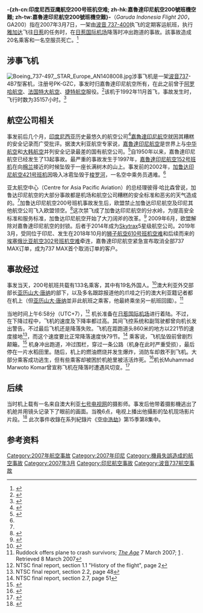 {{noteTA
|T = zh-cn:印度尼西亚鹰航空200号班机空难; zh-hk:嘉魯達印尼航空200號班機空難; zh-tw:嘉魯達印尼航空200號班機空難; 
|1 = zh-cn:印度尼西亚鹰航空; zh-hk:嘉魯達印尼航空; zh-tw:嘉魯達印尼航空;
|2 = zh-cn:印尼鹰航; zh-hk:嘉魯達; zh-tw:嘉魯達; 
}}

{{Infobox aircraft occurrence
|name=嘉魯達印尼航空200号班机
|Crash image= File:Aloha Airlines Boeing 737-497, May 1995; N402AL; CSA (4904909474).jpg
|Image caption=阿羅哈航空為此客機之首個用戶，攝於1995年
|Date=2007年3月7日
|Type=机员失误导致冲出跑道
|occurrence_type=空难
|Site={{INA}}[[日惹特区|日惹特区]]{{tsl|id|Kabupaten Kulon Progo|古冷柏格县}}[[日惹国际机场|日惹国际机场]] 
|coordinates={{coord|7|47|17|S|110|25|54|E|source:kolossus-plwiki_type:event|display=inline,title}}
|Fatalities=21
|Injuries=112  
|Aircraft Type=[[波音737|波音 737–4B7]]
|Operator=[[嘉魯達印尼航空|嘉魯達印尼航空]]
|Tail Number=PK-GZC
|Passengers=133
|Crew=7
|Survivors = 119
}}
'''-{zh-cn:印度尼西亚鹰航空200号班机空难; zh-hk:嘉魯達印尼航空200號班機空難; zh-tw:嘉魯達印尼航空200號班機空難}-'''（''Garuda Indonesia Flight 200''，GA200）指在2007年3月7日，一架由[[波音737|波音 737-400]]执飞的定期客运航班，执行[[雅加达|雅加达]]飞往[[日惹|日惹]]的任务时，在[[日惹国际机场|日惹国际机场]]降落时冲出跑道的事故。該事故造成20名乘客和一名空服员死亡。<ref>{{cite web|title=Garuda Indonesia Flight 200|url=http://aviation-safety.net/database/record.php?id=20070307-0|website=AviationSafetyNetwork|accessdate=2016-01-17|archive-date=2022-01-31|archive-url=https://web.archive.org/web/20220131153953/https://aviation-safety.net/database/record.php?id=20070307-0}}</ref>

==涉事飞机==
[[File:Boeing_737-497,_STAR_Europe_AN1408008.jpg|thumb]]涉事飞机是一架[[波音737|波音737]]-4B7型客机，注册号PK-GZC，事发时归嘉魯達印尼航空所有，在此之前曾于[[阿罗哈航空|阿罗哈航空]]、[[法国特大航空|法国特大航空]]、[[捷特航空|捷特航空]]服役。<ref>{{cite web| title =PK-GZC Garuda Indonesia Boeing 737–497 – cn 25664 / ln 2393| work =Planespotters| date =2007-03-09| url =http://www.planespotters.net/Production_List/Boeing/737/25664.html| accessdate =2007-07-20| archive-date =2005-12-30| archive-url =https://web.archive.org/web/20051230122912/http://www.planespotters.net/Production_List/Boeing/737/25664.html| dead-url =yes}}</ref>该机于1992年11月首飞，事故发生时，飞行时数为35157小时。<ref>{{ASN accident|id=20070307-0| accessdate = 2007-03-09 }}</ref>

==航空公司相关==
事发前后几个月，[[印度尼西亚|印度尼西亚]]历史最悠久的航空公司<ref>{{cite news| last =Eagle| first =Stephen| author2 =Claire Leow| title =Indonesia dismisses Garuda directors| publisher =Bloomberg| date =2005-03-17| url =http://www.iht.com/articles/2005/03/16/bloomberg/sxgaruda.php| accessdate =2007-03-07| archive-date =2009-02-21| archive-url =https://web.archive.org/web/20090221181350/http://www.iht.com/articles/2005/03/16/bloomberg/sxgaruda.php}}</ref>[[嘉鲁达印尼航空|嘉魯達印尼航空]]就因其糟糕的安全记录而广受批评。据澳大利亚航空专家说，[[嘉魯達印尼航空|嘉魯達印尼航空]]是世界上与[[中华航空|中华航空]]和[[大韩航空|大韩航空]]并列安全记录最差的国有航空公司。<ref name="garudaworst">{{cite news| last =Ashton| first =Heath| title =Garuda in world's worst category| work =The Daily Telegraph| date =2007-03-07| url =http://www.news.com.au/dailytelegraph/story/0,22049,21340400-5001021,00.html| accessdate =2007-03-07| archive-date =2007-11-04| archive-url =https://web.archive.org/web/20071104135409/http://www.news.com.au/dailytelegraph/story/0,22049,21340400-5001021,00.html}}</ref>自1950年以来，嘉魯達印尼航空已经发生了13起事故。最严重的事故发生于1997年，[[加魯達航空152號班機空難|嘉魯達印尼航空152号班机]]在向[[棉兰|棉兰]]接近的时候坠毁于一座长满树木的山上。事发前的2002年，[[嘉魯達印尼航空421號班機空難|加鲁达印尼航空421号班机]]因吸入冰雹坠毁于[[梭罗河|梭罗河]]，一名空中乘务员遇难。<ref name="garudaworst"/>

亚太航空中心（Centre for Asia Pacific Aviation）的总经理彼得·哈比森曾说，加鲁达印尼航空的大部分事故都是机场和航空公司糟糕的安全标准和恶劣的天气造成的。<ref name="garudaworst" />加鲁达印尼航空200号班机事故发生后，欧盟禁止加鲁达印尼航空及印尼其他航空公司飞入欧盟领空。<ref>{{citeweb|url=http://www.nytimes.com/2007/06/28/world/europe/28iht-airlines.5.6398202.html?_r=0|title=EU set to ban flights of Indonesia carriers - The New York Times|accessdate=2016-04-24|archive-date=2017-08-13|archive-url=https://web.archive.org/web/20170813184909/http://www.nytimes.com/2007/06/28/world/europe/28iht-airlines.5.6398202.html?_r=0|dead-url=no}}</ref>这次禁飞成了加鲁达印尼航空的分水岭，为提高安全标准和服务标准，加鲁达印尼航空开始了大刀阔斧的改革。<ref>{{cite web|url=http://forum.detik.com/garuda-indonesias-quantum-leap-to-be-the-worlds-most-improved-t397035.html|title=Garuda Indonesia's Quantum Leap To be The Worlds Most Improved Airline - DetikForum|access-date=2016-04-24|archive-url=https://web.archive.org/web/20160119165421/http://forum.detik.com/garuda-indonesias-quantum-leap-to-be-the-worlds-most-improved-t397035.html|archive-date=2016-01-19|dead-url=yes}}</ref> 2009年6月，欧盟解除对嘉魯達印尼航空的封锁。后者于2014年成为[[Skytrax|Skytrax]]5星级航空公司。2019年3月，受同位于印尼、发生在2018年10月的[[狮子航空610号班机空难|狮子航空610号班机空难]]和后续而来的[[埃塞俄比亚航空302号班机空难|埃塞俄比亚航空302号班机空难]]牵连，嘉魯達印尼航空紧急宣布取消全部737 MAX订单，成为737 MAX首个取消订单的客户。

==事故经过==
事发当天，200号航班共载有133名乘客，其中有19名外国人。<ref name="swissinfo">{{cite news |title=Indonesia crash survivors describe ordeal |publisher=swissinfo.org |agency=Reuters |date=2007-03-07 |url=http://www.swissinfo.org/eng/international/ticker/detail/Indonesia_crash_survivors_describe_ordeal.html?siteSect=143&sid=7595071&cKey=1173253988000 |deadurl=yes |archiveurl=https://web.archive.org/web/20070930222317/http://www.swissinfo.org/eng/international/ticker/detail/Indonesia_crash_survivors_describe_ordeal.html?siteSect=143&sid=7595071&cKey=1173253988000 |archivedate=2007-09-30 |accessdate=2017-02-04 }}</ref>澳大利亚外交部部长[[亞歷山大·唐納|亚历山大·唐纳]]的部下，以及多名跟踪报道他的爪哇之行的澳大利亚籍记者都在机上（但[[亞歷山大·唐納|亚历山大·唐纳]]並非此航班之乘客，他最終乘坐另一航班回國）。<ref>Ruddock offers plane to crash survivors; ''[[The_Age|The Age]]'' 7 March 2007; [http://www.theage.com.au/news/national/ruddock-offers-plane-to-crash-survivors/2007/03/07/1173166772243.html] {{Wayback|url=http://www.theage.com.au/news/national/ruddock-offers-plane-to-crash-survivors/2007/03/07/1173166772243.html |date=20171028094855 }}. Retrieved 8 March 2007</ref> 

当地时间上午6:58分（UTC+7），<ref>NTSC final report, section 1.1 "History of the flight", page 2</ref> 机长准备在[[日惹国际机场|日惹国际机场]]进行着陆。不过，在下降过程中，飞机的速度及下降率都过高。其间飞控系统和副驾驶都曾向机长发出警告。不过最后飞机还是降落失败。飞机在距跑道头860米的地方以221节的速度接地<ref>NTSC final report, section 2.2, page 48</ref>，而这个速度要比正常降落速度快79节。<ref>NTSC final report, section 2.7, page 51</ref> 乘客说，飞机坠毁前曾剧烈颠簸。<ref name="overspeed1">{{cite news | last =Firdaus | first =Irwan | title =Flames engulf Indonesian jet, killing 21 | work =Association Press Writer | publisher =Yahoo News | date =2007-03-07 | url =http://news.yahoo.com/s/ap/20070307/ap_on_re_as/indonesia_jetliner_fire | accessdate =2007-03-07 | archiveurl =https://web.archive.org/web/20070309122907/http://news.yahoo.com/s/ap/20070307/ap_on_re_as/indonesia_jetliner_fire | archivedate =2007-03-09 | deadurl =yes }}</ref> 机身冲出跑道，冲过围栏，穿过一条公路（机身在此时严重受损），最后停在一片水稻田里。随后，机上的燃油燃烧并发生爆炸，消防车却救不到飞机。大部分乘客成功逃生，但有些乘客却被困於机舱里被活活炸死。<ref>{{cite news| title =Official: Indonesian plane's main exit didn't open| agency =Reuters| publisher =CNN| date =2007-03-09| url =http://edition.cnn.com/2007/WORLD/asiapcf/03/09/indonesia.plane/| accessdate =2007-03-10| archive-date =2017-11-07| archive-url =https://web.archive.org/web/20171107021213/http://edition.cnn.com/2007/WORLD/asiapcf/03/09/indonesia.plane/}}</ref>机长Muhammad Marwoto Komar曾宣称飞机在降落时遭遇风切变。<ref name="msn253567">{{cite news| title =Pilot 'suicidal, blames wind gust'| publisher =NineMSN| date =2007-03-09| url =http://news.ninemsn.com.au/article.aspx?id=253567| accessdate =2007-03-10| deadurl =yes| archiveurl =https://web.archive.org/web/20070310161944/http://news.ninemsn.com.au/article.aspx?id=253567| archivedate =2007-03-10}}</ref>


==后续==
当时机上载有一名来自澳大利亚[[七号电视网|七号电视网]]的摄影师。事发后他带着摄影機逃出了机舱并用镜头记录下了眼前的画面。当晚6点，电视上播出他攝影的坠机现场影片片段。<ref name="garudaofficial">{{cite news| last =Firdaus| first =Irwan| title =Flames engulf Indonesian jet, killing 21| work =Associated Press Writer| date =2007-03-07| url =http://www.mercurynews.com/nationworld/ci_5372502| accessdate =2007-03-07| archiveurl =https://web.archive.org/web/20070309105131/http://www.mercurynews.com/nationworld/ci_5372502| archivedate =2007-03-09| deadurl =yes}}</ref>
此次事件收錄在系列紀錄片《[[空中浩劫|空中浩劫]]》第15季第8集中。

==参考资料==
{{reflist}}

{{2007年航空事故}}
{{Mayday NavBox}}

[[Category:2007年航空事故|Category:2007年航空事故]]
[[Category:2007年印尼|Category:2007年印尼]]
[[Category:機員失誤造成的航空事故|Category:機員失誤造成的航空事故]]
[[Category:2007年3月|Category:2007年3月]]
[[Category:印尼航空事故|Category:印尼航空事故]]
[[Category:波音737航空事故|Category:波音737航空事故]]